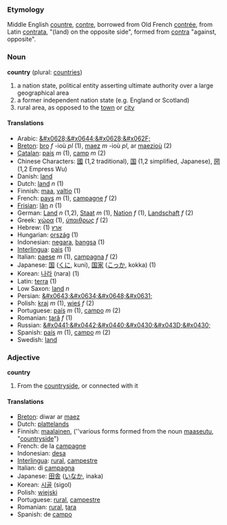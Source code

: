 ===Etymology===
Middle English [[countre]], [[contre]], borrowed from Old French [[contrée]], from Latin [[contrata]], "(land) on the opposite side", formed from [[contra]] "against, opposite".

===Noun===
'''country''' (plural: [[countries]])

#a nation state, political entity asserting ultimate authority over a large geographical area
#a former independent nation state (e.g. England or Scotland)
#rural area, as opposed to the [[town]] or [[city]]

====Translations====
*Arabic: [[&#x0628;&#x0644;&#x0628;&#x062F;]]
*[[Breton]]: [[bro]] ''f'' -ioù ''pl'' (1), [[maez]] ''m'' -ioù ''pl'', ar [[maezioù]] (2)
*[[Catalan]]: [[país]] ''m'' (1), [[camp]] ''m'' (2)
*Chinese Characters: [[國]] (1,2 traditional), [[国]] (1,2 simplified, Japanese), [[圀]] (1,2 Empress Wu)
*Danish: [[land]]
*Dutch: [[land]] ''n'' (1)
*Finnish: [[maa]], [[valtio]] (1)
*French: [[pays]] ''m'' (1), [[campagne]] ''f'' (2)
*[[Frisian]]: [[lân]] ''n'' (1)
*German: [[Land]] ''n'' (1,2), [[Staat]] ''m'' (1), [[Nation]] ''f'' (1), [[Landschaft]] ''f'' (2)
*Greek: [[χώρα]] (1), [[ύπαιθρως]] ''f'' (2)
*Hebrew: (1) [[ארץ]]
*Hungarian: [[ország]] (1)
*Indonesian: [[negara]], [[bangsa]] (1)
*[[Interlingua]]: [[pais]] (1)
*Italian: [[paese]] ''m'' (1), [[campagna]] ''f'' (2)
*Japanese: [[国]] ([[くに]], kuni), [[国家]] ([[こっか]], kokka) (1)
*Korean: [[나라]] (nara) (1)
*Latin: [[terra]] (1)
*Low Saxon: [[land]] ''n''
*Persian: [[&#x0643;&#x0634;&#x0648;&#x0631;]]
*Polish: [[kraj]] ''m'' (1), [[wieś]] ''f'' (2)
*Portuguese: [[país]] ''m'' (1), [[campo]] ''m'' (2)
*Romanian: [[ţară]] ''f'' (1)
*Russian: [[&#x0441;&#x0442;&#x0440;&#x0430;&#x043D;&#x0430;]]
*Spanish: [[país]] ''m'' (1), [[campo]] ''m'' (2)
*Swedish: [[land]]

===Adjective===
'''country'''

#From the [[countryside]], or connected with it

====Translations====

*[[Breton]]: diwar ar [[maez]]
*Dutch: [[plattelands]]
*Finnish: [[maalainen]], (''various forms formed from the noun [[maaseutu]], "[[countryside]]")
*French: de la [[campagne]]
*Indonesian: [[desa]]
*[[Interlingua]]: [[rural]], [[campestre]]
*Italian: di [[campagna]]
*Japanese: [[田舎]] ([[いなか]], inaka)
*Korean: [[시골]] (sigol)
*Polish: [[wiejski]]
*Portuguese: [[rural]], [[campestre]]
*Romanian: [[rural]], [[ţara]]
*Spanish: de [[campo]]